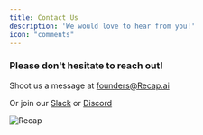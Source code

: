 ```yaml
---
title: Contact Us
description: 'We would love to hear from you!'
icon: "comments"
---
```


### Please don't hesitate to reach out!
Shoot us a message at [founders@Recap.ai](mailto:founders@Recap.ai)

Or join our [Slack](https://join.slack.com/t/Recap/shared_invite/zt-2lcmqw703-071hBuZBfNEOGUsLa5PXvQ)
or [Discord](https://discord.gg/TDJ59cGV2X)

![Recap](/logo/Recap.png)
